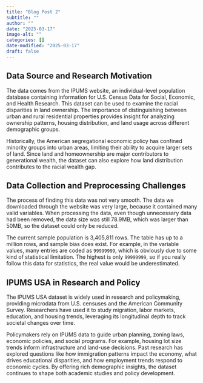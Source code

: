 ```yaml
---
title: "Blog Post 2"
subtitle: ""
author: ""
date: "2025-03-17"
image-alt: ""
categories: []
date-modified: "2025-03-17"
draft: false
---
```


## Data Source and Research Motivation

The data comes from the IPUMS website, an individual-level population database containing information for U.S. Census Data for Social, Economic, and Health Research. This dataset can be used to examine the racial disparities in land ownership. The importance of distinguishing between urban and rural residential properties provides insight for analyzing ownership patterns, housing distribution, and land usage across different demographic groups.

Historically, the American segregational economic policy has confined minority groups into urban areas, limiting their ability to acquire larger sets of land. Since land and homeownership are major contributors to generational wealth, the dataset can also explore how land distribution contributes to the racial wealth gap.

## Data Collection and Preprocessing Challenges

The process of finding this data was not very smooth. The data we downloaded through the website was very large, because it contained many valid variables. When processing the data, even though unnecessary data had been removed, the data size was still 78.9MB, which was larger than 50MB, so the dataset could only be reduced.

The current sample population is 3,405,811 rows. The table has up to a million rows, and sample bias does exist. For example, in the variable values, many entries are coded as `99999999`, which is obviously due to some kind of statistical limitation. The highest is only `99999999`, so if you really follow this data for statistics, the real value would be underestimated.

## IPUMS USA in Research and Policy

The IPUMS USA dataset is widely used in research and policymaking, providing microdata from U.S. censuses and the American Community Survey. Researchers have used it to study migration, labor markets, education, and housing trends, leveraging its longitudinal depth to track societal changes over time.

Policymakers rely on IPUMS data to guide urban planning, zoning laws, economic policies, and social programs. For example, housing lot size trends inform infrastructure and land-use decisions. Past research has explored questions like how immigration patterns impact the economy, what drives educational disparities, and how employment trends respond to economic cycles. By offering rich demographic insights, the dataset continues to shape both academic studies and policy development.
